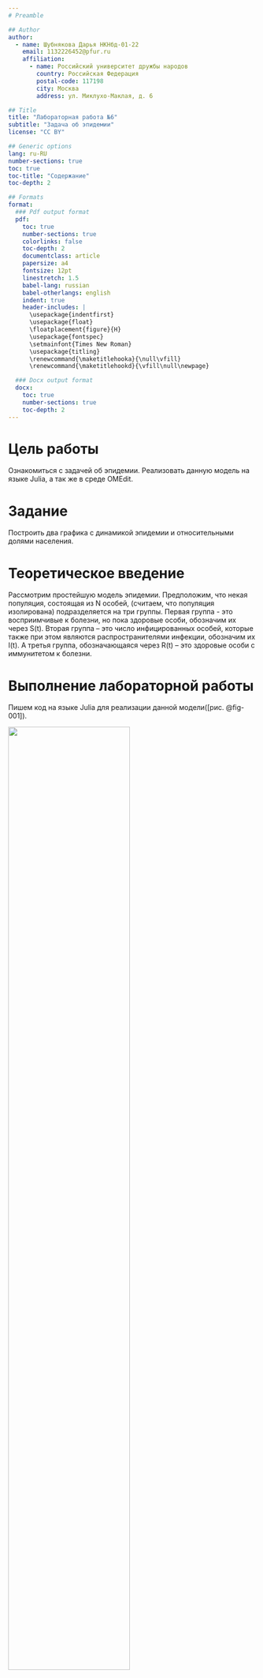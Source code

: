 ```yaml
---
# Preamble

## Author
author:
  - name: Шубнякова Дарья НКНбд-01-22
    email: 1132226452@pfur.ru
    affiliation:
      - name: Российский университет дружбы народов
        country: Российская Федерация
        postal-code: 117198
        city: Москва
        address: ул. Миклухо-Маклая, д. 6

## Title
title: "Лабораторная работа №6"
subtitle: "Задача об эпидемии"
license: "CC BY"

## Generic options
lang: ru-RU
number-sections: true
toc: true
toc-title: "Содержание"
toc-depth: 2

## Formats
format:
  ### Pdf output format
  pdf:
    toc: true
    number-sections: true
    colorlinks: false
    toc-depth: 2
    documentclass: article
    papersize: a4
    fontsize: 12pt
    linestretch: 1.5
    babel-lang: russian
    babel-otherlangs: english
    indent: true
    header-includes: |
      \usepackage{indentfirst}
      \usepackage{float}
      \floatplacement{figure}{H}
      \usepackage{fontspec}
      \setmainfont{Times New Roman}
      \usepackage{titling}
      \renewcommand{\maketitlehooka}{\null\vfill}
      \renewcommand{\maketitlehookd}{\vfill\null\newpage}

  ### Docx output format
  docx:
    toc: true
    number-sections: true
    toc-depth: 2
---
```


\newpage

# Цель работы

Ознакомиться с задачей об эпидемии. Реализовать данную модель на языке Julia, а так же в среде OMEdit.

# Задание

Построить два графика с динамикой эпидемии и относительными долями населения.

# Теоретическое введение

Рассмотрим простейшую модель эпидемии. Предположим, что некая
популяция, состоящая из N особей, (считаем, что популяция изолирована)
подразделяется на три группы. Первая группа - это восприимчивые к болезни, но
пока здоровые особи, обозначим их через S(t). Вторая группа – это число
инфицированных особей, которые также при этом являются распространителями
инфекции, обозначим их I(t). А третья группа, обозначающаяся через R(t) – это
здоровые особи с иммунитетом к болезни.

# Выполнение лабораторной работы

Пишем код на языке Julia для реализации данной модели([рис. @fig-001]).

![](image/1.png){#fig-001 width=70%}

Продолжение кода([рис. @fig-002]).

![](image/2.png){#fig-002 width=70%}

Получаем два графика, необзодимых для выполнения задания([рис. @fig-003]).

![](image/3.png){#fig-003 width=70%}

Прописываем код в среде OMEdit([рис. @fig-004]).

![](image/4.png){#fig-004 width=70%}

Продолжение кода([рис. @fig-005]).

![](image/5.png){#fig-005 width=70%}

Получаем такой график([рис. @fig-006]).

![](image/6.png){#fig-006 width=70%}

# Выводы

Мы реализовали модель в OpenModelica и на языке Julia. На выходе получили картинку: epidemic_dynamics.png. Итоговый файл lab6.ibybn с кодом на языке Julia в JupiterNotebook. А также файл для симуляции в OpenModelica: EpidemicModel.mo

